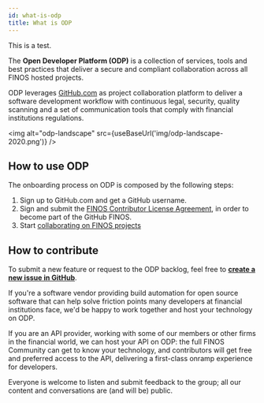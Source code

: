 ```yaml
---
id: what-is-odp
title: What is ODP
---
```



This is a test.

The **Open Developer Platform (ODP)** is a collection of services, tools and best practices that deliver a secure and compliant collaboration across all FINOS hosted projects.

ODP leverages [GitHub.com](https://guides.github.com/activities/hello-world/#what) as project collaboration platform to deliver a software development workflow with continuous legal, security, quality scanning and a set of communication tools that comply with financial institutions regulations.

<img alt="odp-landscape" src={useBaseUrl('img/odp-landscape-2020.png')} />

## How to use ODP
The onboarding process on ODP is composed by the following steps:

1. Sign up to GitHub.com and get a GitHub username.
2. Sign and submit the [FINOS Contributor License Agreement](https://finosfoundation.atlassian.net/wiki/spaces/FINOS/pages/75530375/Contribution+Compliance+Requirements), in order to become part of the GitHub FINOS.
3. Start [collaborating on FINOS projects](project-collaboration)

## How to contribute
To submit a new feature or request to the ODP backlog, feel free to [**create a new issue in GitHub**](https://github.com/finos/open-developer-platform/issues).

If you're a software vendor providing build automation for open source software that can help solve friction points many developers at financial institutions face, we'd be happy to work together and host your technology on ODP.

If you are an API provider, working with some of our members or other firms in the financial world, we can host your API on ODP: the full FINOS Community can get to know your technology, and contributors will get free and preferred access to the API, delivering a first-class onramp experience for developers.

Everyone is welcome to listen and submit feedback to the group; all our content and conversations are (and will be) public.
